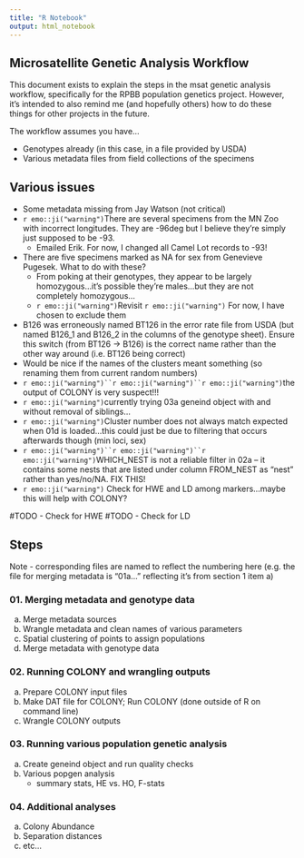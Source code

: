 ```yaml
---
title: "R Notebook"
output: html_notebook
---
```


## Microsatellite Genetic Analysis Workflow

This document exists to explain the steps in the msat genetic analysis workflow, specifically for the RPBB population genetics project. However, it's intended to also remind me (and hopefully others) how to do these things for other projects in the future.

The workflow assumes you have...

-   Genotypes already (in this case, in a file provided by USDA)
-   Various metadata files from field collections of the specimens

## Various issues

- Some metadata missing from Jay Watson (not critical)
- `r emo::ji("warning")`There are several specimens from the MN Zoo with incorrect longitudes. They are -96deg but I believe they're simply just supposed to be -93. 
    - Emailed Erik. For now, I changed all Camel Lot records to -93!
- There are five specimens marked as NA for sex from Genevieve Pugesek. What to do with these?
    - From poking at their genotypes, they appear to be largely homozygous...it's possible they're males...but they are not completely homozygous...
    - `r emo::ji("warning")`Revisit `r emo::ji("warning")` For now, I have chosen to exclude them
- B126 was erroneously named BT126 in the error rate file from USDA (but named B126_1 and B126_2 in the columns of the genotype sheet). Ensure this switch (from BT126 -> B126) is the correct name rather than the other way around (i.e. BT126 being correct)
- Would be nice if the names of the clusters meant something (so renaming them from current random numbers)
- `r emo::ji("warning")``r emo::ji("warning")``r emo::ji("warning")`the output of COLONY is very suspect!!!  
- `r emo::ji("warning")`currently trying 03a geneind object with and without removal of siblings...
- `r emo::ji("warning")`Cluster number does not always match expected when 01d is loaded...this could just be due to filtering that occurs afterwards though (min loci, sex)
- `r emo::ji("warning")``r emo::ji("warning")``r emo::ji("warning")`WHICH_NEST is not a reliable filter in 02a -- it contains some nests that are listed under column FROM_NEST as "nest" rather than yes/no/NA. FIX THIS! 
- `r emo::ji("warning")` Check for HWE and LD among markers...maybe this will help with COLONY?


#TODO - Check for HWE
#TODO - Check for LD




## Steps

Note - corresponding files are named to reflect the numbering here (e.g. the file for merging metadata is "01a..." reflecting it's from section 1 item a)

### 01. Merging metadata and genotype data

a. Merge metadata sources
b. Wrangle metadata and clean names of various parameters
c. Spatial clustering of points to assign populations
d. Merge metadata with genotype data

### 02. Running COLONY and wrangling outputs

a. Prepare COLONY input files
b. Make DAT file for COLONY; Run COLONY (done outside of R on command line)
c. Wrangle COLONY outputs


### 03. Running various population genetic analysis

a. Create geneind object and run quality checks
b. Various popgen analysis
    - summary stats, HE vs. HO, F-stats


### 04. Additional analyses

a. Colony Abundance
b. Separation distances
c. etc...